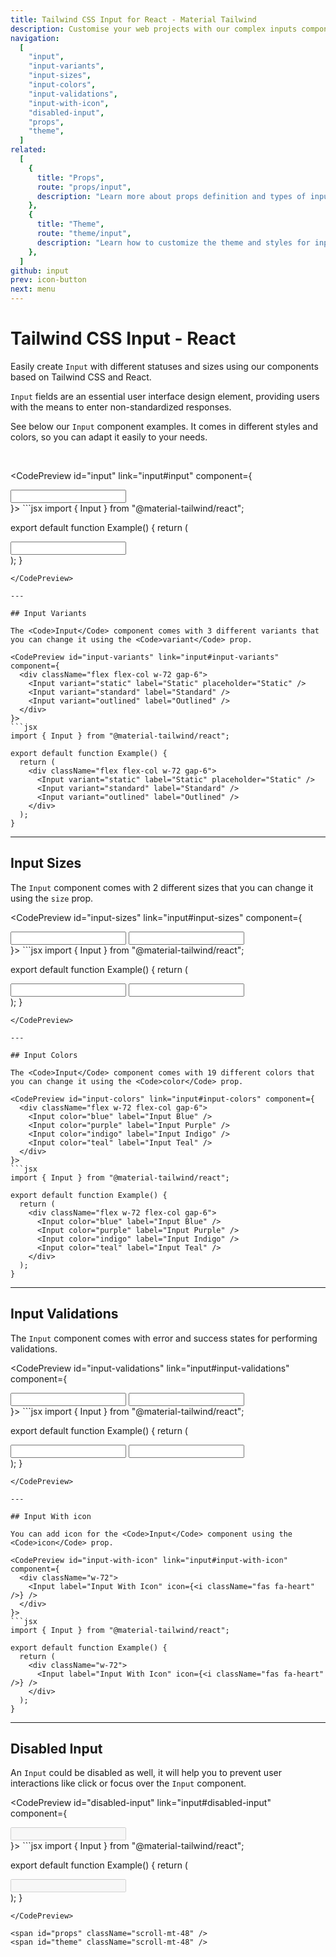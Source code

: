```yaml
---
title: Tailwind CSS Input for React - Material Tailwind
description: Customise your web projects with our complex inputs component for Tailwind CSS and React using Material Design guidelines.
navigation:
  [
    "input",
    "input-variants",
    "input-sizes",
    "input-colors",
    "input-validations",
    "input-with-icon",
    "disabled-input",
    "props",
    "theme",
  ]
related:
  [
    {
      title: "Props",
      route: "props/input",
      description: "Learn more about props definition and types of input component.",
    },
    {
      title: "Theme",
      route: "theme/input",
      description: "Learn how to customize the theme and styles for input component.",
    },
  ]
github: input
prev: icon-button
next: menu
---
```


# Tailwind CSS Input - React

Easily create <Code>Input</Code> with different statuses and sizes using our components based on Tailwind CSS and React.

<Code>Input</Code> fields are an essential user interface design element, providing
users with the means to enter non-standardized responses.

See below our <Code>Input</Code> component examples. It comes in different styles and colors, so you can adapt it easily to your needs.

<br />

<CodePreview id="input" link="input#input" component={
  <div className="w-72">
    <Input label="Required" />
  </div>
}>
```jsx
import { Input } from "@material-tailwind/react";

export default function Example() {
  return (
    <div className="w-72">
      <Input label="Username" />
    </div>
  );
}
```
</CodePreview>

---

## Input Variants

The <Code>Input</Code> component comes with 3 different variants that you can change it using the <Code>variant</Code> prop.

<CodePreview id="input-variants" link="input#input-variants" component={
  <div className="flex flex-col w-72 gap-6">
    <Input variant="static" label="Static" placeholder="Static" />
    <Input variant="standard" label="Standard" />
    <Input variant="outlined" label="Outlined" />
  </div>
}>
```jsx
import { Input } from "@material-tailwind/react";

export default function Example() {
  return (
    <div className="flex flex-col w-72 gap-6">
      <Input variant="static" label="Static" placeholder="Static" />
      <Input variant="standard" label="Standard" />
      <Input variant="outlined" label="Outlined" />
    </div>
  );
}
```
</CodePreview>

---

## Input Sizes

The <Code>Input</Code> component comes with 2 different sizes that you can change it using the <Code>size</Code> prop.

<CodePreview id="input-sizes" link="input#input-sizes" component={
  <div className="flex flex-col w-72 items-end gap-6">
    <Input size="md" label="Input Medium" />
    <Input size="lg" label="Input Large" />
  </div>
}>
```jsx
import { Input } from "@material-tailwind/react";

export default function Example() {
  return (
    <div className="flex flex-col w-72 items-end gap-6">
      <Input size="md" label="Input Medium" />
      <Input size="lg" label="Input Large" />
    </div>
  );
}
```
</CodePreview>

---

## Input Colors

The <Code>Input</Code> component comes with 19 different colors that you can change it using the <Code>color</Code> prop.

<CodePreview id="input-colors" link="input#input-colors" component={
  <div className="flex w-72 flex-col gap-6">
    <Input color="blue" label="Input Blue" />
    <Input color="purple" label="Input Purple" />
    <Input color="indigo" label="Input Indigo" />
    <Input color="teal" label="Input Teal" />
  </div>
}>
```jsx
import { Input } from "@material-tailwind/react";

export default function Example() {
  return (
    <div className="flex w-72 flex-col gap-6">
      <Input color="blue" label="Input Blue" />
      <Input color="purple" label="Input Purple" />
      <Input color="indigo" label="Input Indigo" />
      <Input color="teal" label="Input Teal" />
    </div>
  );
}
```
</CodePreview>

---

## Input Validations

The <Code>Input</Code> component comes with error and success states for performing validations.

<CodePreview id="input-validations" link="input#input-validations" component={
  <div div className="flex flex-col w-72 items-end gap-6">
    <Input label="Input Error" error />
    <Input label="Input Success" success />
  </div>
}>
```jsx
import { Input } from "@material-tailwind/react";

export default function Example() {
  return (
    <div className="flex flex-col w-72 items-end gap-6">
      <Input label="Input Error" error />
      <Input label="Input Success" success />
    </div>
  );
}
```
</CodePreview>

---

## Input With icon

You can add icon for the <Code>Input</Code> component using the <Code>icon</Code> prop.

<CodePreview id="input-with-icon" link="input#input-with-icon" component={
  <div className="w-72">
    <Input label="Input With Icon" icon={<i className="fas fa-heart" />} />
  </div>
}>
```jsx
import { Input } from "@material-tailwind/react";

export default function Example() {
  return (
    <div className="w-72">
      <Input label="Input With Icon" icon={<i className="fas fa-heart" />} />
    </div>
  );
}
```
</CodePreview>

---

## Disabled Input

An <Code>Input</Code> could be disabled as well, it will help you to prevent user interactions like click or focus over the <Code>Input</Code> component.

<CodePreview id="disabled-input" link="input#disabled-input" component={
  <div className="w-72">
    <Input label="Disabled" disabled />
  </div>
}>
```jsx
import { Input } from "@material-tailwind/react";

export default function Example() {
  return (
    <div className="w-72">
      <Input label="Disabled" disabled />
    </div>
  );
}
```
</CodePreview>

<span id="props" className="scroll-mt-48" />
<span id="theme" className="scroll-mt-48" />
